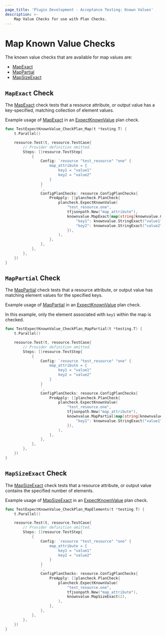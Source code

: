 ```yaml
---
page_title: 'Plugin Development - Acceptance Testing: Known Values'
description: >-
    Map Value Checks for use with Plan Checks.
---
```


# Map Known Value Checks

The known value checks that are available for map values are:

* [MapExact](/terraform/plugin/testing/acceptance-tests/known-value-checks/map#mapexact-check)
* [MapPartial](/terraform/plugin/testing/acceptance-tests/known-value-checks/map#mappartial-check)
* [MapSizeExact](/terraform/plugin/testing/acceptance-tests/known-value-checks/map#mapsizeexact-check)

## `MapExact` Check

The [MapExact](https://pkg.go.dev/github.com/hashicorp/terraform-plugin-testing/knownvalue#MapExact) check tests that a resource attribute, or output value has a key-specified, matching collection of element values.

Example usage of [MapExact](https://pkg.go.dev/github.com/hashicorp/terraform-plugin-testing/knownvalue#MapExact) in an [ExpectKnownValue](/terraform/plugin/testing/acceptance-tests/plan-checks/resource) plan check.

```go
func TestExpectKnownValue_CheckPlan_Map(t *testing.T) {
	t.Parallel()

	resource.Test(t, resource.TestCase{
		// Provider definition omitted.
		Steps: []resource.TestStep{
			{
				Config: `resource "test_resource" "one" {
					map_attribute = {
						key1 = "value1"
						key2 = "value2"
					}
				}
				`,
				ConfigPlanChecks: resource.ConfigPlanChecks{
					PreApply: []plancheck.PlanCheck{
						plancheck.ExpectKnownValue(
							"test_resource.one",
							tfjsonpath.New("map_attribute"),
							knownvalue.MapExact(map[string]knownvalue.Check{
								"key1": knownvalue.StringExact("value1"),
								"key2": knownvalue.StringExact("value2"),
							}),
						),
					},
				},
			},
		},
	})
}
```

## `MapPartial` Check

The [MapPartial](https://pkg.go.dev/github.com/hashicorp/terraform-plugin-testing/knownvalue#MapPartial) check tests that a resource attribute, or output value has matching element values for the specified keys.

Example usage of [MapPartial](https://pkg.go.dev/github.com/hashicorp/terraform-plugin-testing/knownvalue#MapPartial) in an [ExpectKnownValue](/terraform/plugin/testing/acceptance-tests/plan-checks/resource) plan check.

In this example, only the element associated with `key1` within the map is checked.

```go
func TestExpectKnownValue_CheckPlan_MapPartial(t *testing.T) {
	t.Parallel()

	resource.Test(t, resource.TestCase{
		// Provider definition omitted.
		Steps: []resource.TestStep{
			{
				Config: `resource "test_resource" "one" {
					map_attribute = {
						key1 = "value1"
						key2 = "value2"
					}
				}
				`,
				ConfigPlanChecks: resource.ConfigPlanChecks{
					PreApply: []plancheck.PlanCheck{
						plancheck.ExpectKnownValue(
							"test_resource.one",
							tfjsonpath.New("map_attribute"),
							knownvalue.MapPartial(map[string]knownvalue.Check{
								"key1": knownvalue.StringExact("value1"),
							}),
						),
					},
				},
			},
		},
	})
}
```

## `MapSizeExact` Check

The [MapSizeExact](https://pkg.go.dev/github.com/hashicorp/terraform-plugin-testing/knownvalue#MapSizeExact) check tests that a resource attribute, or output value contains the specified number of elements.

Example usage of [MapSizeExact](https://pkg.go.dev/github.com/hashicorp/terraform-plugin-testing/knownvalue#MapSizeExact) in an [ExpectKnownValue](/terraform/plugin/testing/acceptance-tests/plan-checks/resource) plan check.

```go
func TestExpectKnownValue_CheckPlan_MapElements(t *testing.T) {
	t.Parallel()

	resource.Test(t, resource.TestCase{
		// Provider definition omitted.
		Steps: []resource.TestStep{
			{
				Config: `resource "test_resource" "one" {
					map_attribute = {
						key1 = "value1"
						key2 = "value2"
					}
				}
				`,
				ConfigPlanChecks: resource.ConfigPlanChecks{
					PreApply: []plancheck.PlanCheck{
						plancheck.ExpectKnownValue(
							"test_resource.one",
							tfjsonpath.New("map_attribute"),
							knownvalue.MapSizeExact(2),
						),
					},
				},
			},
		},
	})
}
```